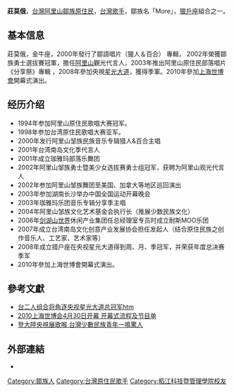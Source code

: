 {{nofootnotes|time=2020-04-11}}
{{藝人
| 姓名 = 莊莫俄
| 類型 = 男歌手
| 英文名 = More
| 其他藝名= 莫
| 圖片 = 
| 圖片尺寸 = 
| 圖片簡介 = 
| 出生日期 = {{birth year and age|1970}}
| 出生地點 = {{ROC|臺灣省}}[[嘉義縣|嘉義縣]][[吳鳳鄉|吳鳳鄉]]（今[[阿里山鄉|阿里山鄉]]）
| 國籍 = {{ROC}}
| 民族 = [[鄒族|鄒族]]
| 職業 = 歌手、演員
| 語言 = [[中文|中文]]、[[英文|英文]]、[[台語|台語]]、[[鄒語|鄒語]]
| 教育程度 = [[嘉義縣私立協志高級工商職業學校|協志高中]]<br>[[稻江科技暨管理學院|稻江科技暨管理學院]]休閒遊憩管理
| 音樂類型 = [[華語流行音樂|華語流行音樂]]、[[原住民歌曲|原住民歌曲]]
| 職業 = 歌手
| 活躍年代 =1994年至今 
| 相關團體 = 
| 網站 = 
| 唱片公司 = 
| 經紀公司 = 
}}

'''莊莫俄'''{{BD|1970年|||}}，[[台灣|台灣]][[阿里山鄉|阿里山]][[鄒族|鄒族]][[原住民|原住民]]，[[台灣|台灣]][[歌手|歌手]]，鄒族名「More」，[[獵戶座|獵戶座]]組合之一。

==基本信息==
莊莫俄，金牛座，2000年發行了鄒語唱片（獵人＆百合） 專輯， 2002年榮獲鄒族勇士選拔賽冠軍，擔任[[阿里山國家風景區|阿里山]]觀光代言人，2003年推出阿里山原住民部落唱片《分享祭》專輯 ，2008年參加央視[[星光大道_(央视节目)|星光大道]]，獲得季軍。2010年參加[[上海世博會|上海世博會]]開幕式演出。

==经历介绍==
*1994年参加阿里山原住民歌唱大赛冠军。
*1998年参加台湾原住民歌唱大赛亚军。
*2000年发行阿里山邹族民族音乐专辑猎人&百合主唱
*2001年台湾南岛文化季代言人
*2001年成立珈雅玛部落乐舞团
*2002年阿里山邹族勇士暨美少女选拔赛勇士组冠军，获聘为阿里山观光代言人
*2002年参加阿里山邹族舞团至美国、加拿大等地区巡回演出
*2003年参加湖南长沙举办中国全国运动开幕晚会
*2003年珈雅玛乐团音乐专辑分享季主唱
*2004年阿里山邹族文化艺术基金会执行长（推展少数民族文化）
*2006年[[剑湖山世界|剑湖山世界]]休闲产业集团任总经理室专员时成立耐斯MOO乐团
*2007年成立台湾南岛文化创意产业发展协会担任发起人（结合原住民族之创作音乐人、工艺家、艺术家等）
*2008年成立猎户座在央视星光大道得到周、月、季冠军，并荣获年度总决赛季军 
*2010年參加上海世博會開幕式演出。

==參考文獻==
*[https://web.archive.org/web/20160304100355/http://www.fjsen.com/taiwan/2008-12/11/content_619781.htm 台二人组合将角逐央视星光大道总冠军htm]
*[http://news.china.com.cn/txt/2010-04/30/content_19946645.htm 2010上海世博会4月30日开幕 开幕式流程及节目单]
*[http://news.sina.com/tw/phoenixtv/101-102-101-103/2008-10-20/22483371579.html 登大陸央視展歌喉 台灣少數民族青年一鳴驚人]

==外部連結==
*{{facebook|people/莊莫俄/100000776662723}}

[[Category:鄒族人|Category:鄒族人]]
[[Category:台灣原住民歌手|Category:台灣原住民歌手]]
[[Category:稻江科技暨管理學院校友|Category:稻江科技暨管理學院校友]]